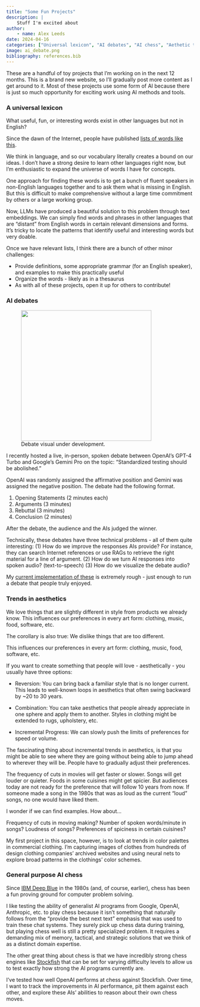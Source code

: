 ```yaml
---
title: "Some Fun Projects"
description: |
    Stuff I'm excited about
author:
    - name: Alex Leeds
date: 2024-04-16
categories: ["Universal lexicon", "AI debates", "AI chess", "Aethetic trends"]
image: ai_debate.png
bibliography: references.bib
---
```


These are a handful of toy projects that I’m working on in the next 12 months. This is a brand new website, so I’ll gradually post more content as I get around to it. Most of these projects use some form of AI because there is just so much opportunity for exciting work using AI methods and tools.

### A universal lexicon

What useful, fun, or interesting words exist in other languages but not in English? 

Since the dawn of the Internet, people have published [lists of words like this](https://ihworld.com/news-blog/ih-blog/10-words-that-don-t-exist-in-english/).

We think in language, and so our vocabulary literally creates a bound on our ideas. I don’t have a strong desire to learn other languages right now, but I’m enthusiastic to expand the universe of words I have for concepts.

One approach for finding these words is to get a bunch of fluent speakers in non-English languages together and to ask them what is missing in English. But this is difficult to make comprehensive without a large time commitment by others or a large working group.

Now, LLMs have produced a beautiful solution to this problem through text embeddings. We can simply find words and phrases in other languages that are “distant” from English words in certain relevant dimensions and forms. It’s tricky to locate the patterns that identify useful and interesting words but very doable. 

Once we have relevant lists, I think there are a bunch of other minor challenges:

- Provide definitions, some appropriate grammar (for an English speaker), and examples to make this practically useful
- Organize the words - likely as in a thesaurus
- As with all of these projects, open it up for others to contribute!

### AI debates

<figure>
  <img src="ai_visual_in_progress.jpg" width="350" />
  <figcaption>Debate visual under development.</figcaption>
</figure>

<!-- ![AI visual being built.](ai_visual_in_progress.jpg){#fig-source} -->

I recently hosted a live, in-person, spoken debate between OpenAI's GPT-4 Turbo and Google's Gemini Pro on the topic: “Standardized testing should be abolished.”

OpenAI was randomly assigned the affirmative position and Gemini was assigned the negative position. The debate had the following format.

1. Opening Statements (2 minutes each)
2. Arguments (3 minutes)
3. Rebuttal (3 minutes)
4. Conclusion (2 minutes)

After the debate, the audience and the AIs judged the winner.

Technically, these debates have three technical problems - all of them quite interesting: (1) How do we improve the responses AIs provide? For instance, they can search Internet references or use RAGs to retrieve the right material for a line of argument. (2) How do we turn AI responses into spoken audio? (text-to-speech) (3) How do we visualize the debate audio?

My [current implementation of these](https://github.com/alexleeds/ai-debates) is extremely rough - just enough to run a debate that people truly enjoyed.

### Trends in aesthetics

We love things that are slightly different in style from products we already know. This influences our preferences in every art form: clothing, music, food, software, etc.

The corollary is also true: We dislike things that are too different.

This influences our preferences in every art form: clothing, music, food, software, etc.

If you want to create something that people will love - aesthetically - you usually have three options:

- Reversion: You can bring back a familiar style that is no longer current. This leads to well-known loops in aesthetics that often swing backward by ~20 to 30 years.

- Combination: You can take aesthetics that people already appreciate in one sphere and apply them to another. Styles in clothing might be extended to rugs, upholstery, etc.

- Incremental Progress: We can slowly push the limits of preferences for speed or volume.

The fascinating thing about incremental trends in aesthetics, is that you might be able to see where they are going without being able to jump ahead to wherever they will be. People have to gradually adjust their preferences.

The frequency of cuts in movies will get faster or slower. Songs will get louder or quieter. Foods in some cuisines might get spicier. But audiences today are not ready for the preference that will follow 10 years from now. If someone made a song in the 1980s that was as loud as the current “loud” songs, no one would have liked them.

I wonder if we can find examples. How about…

Frequency of cuts in moving making?
Number of spoken words/minute in songs?
Loudness of songs?
Preferences of spiciness in certain cuisines?

My first project in this space, however, is to look at trends in color palettes in commercial clothing. I’m capturing images of clothes from hundreds of design clothing companies’ archived websites and using neural nets to explore broad patterns in the clothings’ color schemes.

### General purpose AI chess

Since [IBM Deep Blue](https://en.wikipedia.org/wiki/Deep_Blue_(chess_computer)) in the 1980s (and, of course, earlier), chess has been a fun proving ground for computer problem solving. 

I like testing the ability of generalist AI programs from Google, OpenAI, Anthropic, etc. to play chess because it isn’t something that naturally follows from the “provide the best next text” emphasis that was used to train these chat systems. They surely pick up chess data during training, but playing chess well is still a pretty specialized problem. It requires a demanding mix of memory, tactical, and strategic solutions that we think of as a distinct domain expertise.

The other great thing about chess is that we have incredibly strong chess engines like [Stockfish](https://stockfishchess.org/) that can be set for varying difficulty levels to allow us to test exactly how strong the AI programs currently are.

I’ve tested how well OpenAI performs at chess against Stockfish. Over time, I want to track the improvements in AI performance, pit them against each other, and explore these AIs' abilities to reason about their own chess moves.
